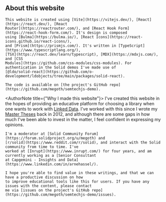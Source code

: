 
<Content id="about">
    <h2 className="subtitle is-3">About this website</h2>

    This website is created using [Vite](https://vitejs.dev/), [React](https://react.dev/), [React
    Router](https://reactrouter.com/), and [React Hook Form](https://react-hook-form.com/). It's design is composed
    using [Bulma](https://bulma.io/), [React Icons](https://react-icons.github.io/react-icons/),
    and [Prism](https://prismjs.com/). It's written in [TypeScript](https://www.typescriptlang.org/),
    [TSX](https://react.dev/learn/typescript), [MDX](https://mdxjs.com/), and [CSS
    Modules](https://github.com/css-modules/css-modules). For authentication in the Solid demos I've made use of
    [@ldo/solid-react](https://github.com/o-development/ldobjects/tree/main/packages/solid-react).

    The code is available on [the project's GitHub repo](https://github.com/megoth/semtechjs-demo).
</Content>

<AuthorNote title={"Why I made this website"}>
    I've created this website in the hopes of providing an educative platform for choosing a library when one
    wants to work with [Linked Data](https://en.wikipedia.org/wiki/Linked_data). I've worked with this since I
    wrote my [Master Theses](https://graphitethesis.icanhasweb.net/) back in 2012, and although there are some
    gaps in how much I've been able to invest in the matter, I feel confident in expressing my opinions.

    I'm a moderator at [Solid Community Forum](https://forum.solidproject.org/u/megoth) and
    [r/solid](https://www.reddit.com/r/solid), and interact with the Solid community from time to time. I've
    worked at [Inrupt](https://www.inrupt.com/) for four years, and am currently working as a [Senior Consultant
    at Capgemini - Insights and Data](https://www.linkedin.com/in/arnehassel/).

    I hope you're able to find value in these writings, and that we can have a productive discussion on how
    to improve educational tools like this for users. If you have any issues with the content, please contact
    me via [issues on the project's GitHub repo](https://github.com/megoth/semtechjs-demo/issues).
</AuthorNote>
